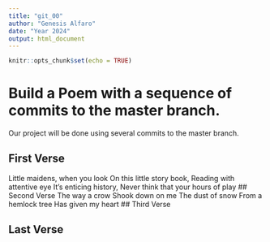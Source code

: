 ```yaml
---
title: "git_00"
author: "Genesis Alfaro"
date: "Year 2024"
output: html_document
---
```


```r
knitr::opts_chunk$set(echo = TRUE)
```
# Build a Poem with a sequence of commits to the master branch.
Our project will be done using several commits to the master branch.
<!-- Do not modify or change any text in "!--" bracketed areas such as this --- these are instructions to
you, if you change any of this the git program will notice it and compromise your git merging strategy !-->

## First Verse 
<!--Put the first five lines of a poem by Lewis Carrol in this section!-->
Little maidens, when you look
On this little story book,
Reading with attentive eye
It's enticing history,
Never think that your hours of play
## Second Verse
<!--Put the first five lines of a poem by Robert Frost here!-->
The way a crow
Shook down on me
The dust of snow
From a hemlock tree
Has given my heart
## Third Verse
<!--Put the first two verses of The Walrus and the Carpenter here!-->

## Last Verse
<!--Put a short poem of your choice 8-20 lines,here!-->
